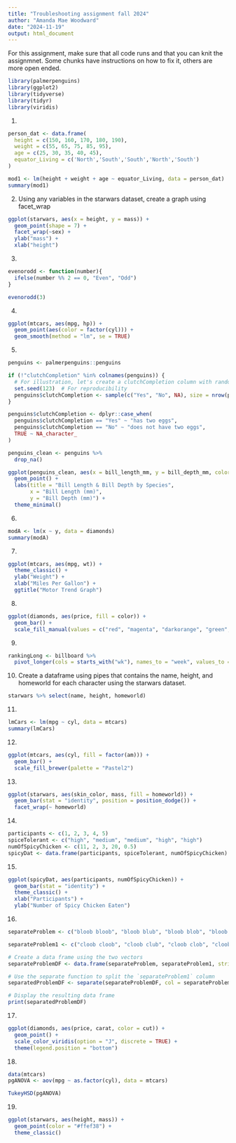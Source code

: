 ```yaml
---
title: "Troubleshooting assignment fall 2024"
author: "Amanda Mae Woodward"
date: "2024-11-19"
output: html_document
---
```

For this assignment, make sure that all code runs and that you can knit the assignmnet. Some chunks have instructions on how to fix it, others are more open ended. 
```r
library(palmerpenguins)
library(ggplot2)
library(tidyverse)
library(tidyr)
library(viridis)
```

1.
```r
person_dat <- data.frame(
  height = c(150, 160, 170, 180, 190),
  weight = c(55, 65, 75, 85, 95), 
  age = c(25, 30, 35, 40, 45), 
  equator_Living = c('North','South','South','North','South')
)

mod1 <- lm(height + weight + age ~ equator_Living, data = person_dat)
summary(mod1)

```

2. Using any variables in the starwars dataset, create a graph using facet_wrap
```r
ggplot(starwars, aes(x = height, y = mass)) +
  geom_point(shape = 7) +
  facet_wrap(~sex) +
  ylab("mass") +
  xlab("height")
```

3. 
```r
evenorodd <- function(number){
  ifelse(number %% 2 == 0, "Even", "Odd")
}

evenorodd(3)
```

4. 
```r
ggplot(mtcars, aes(mpg, hp)) +
  geom_point(aes(color = factor(cyl))) +
  geom_smooth(method = "lm", se = TRUE)
```

5. 
```r
penguins <- palmerpenguins::penguins

if (!"clutchCompletion" %in% colnames(penguins)) {
  # For illustration, let's create a clutchCompletion column with random "Yes" and "No" values
  set.seed(123)  # For reproducibility
  penguins$clutchCompletion <- sample(c("Yes", "No", NA), size = nrow(penguins), replace = TRUE)
}

penguins$clutchCompletion <- dplyr::case_when(
  penguins$clutchCompletion == "Yes" ~ "has two eggs",
  penguins$clutchCompletion == "No" ~ "does not have two eggs",
  TRUE ~ NA_character_ 
)

penguins_clean <- penguins %>%
  drop_na()

ggplot(penguins_clean, aes(x = bill_length_mm, y = bill_depth_mm, color = species)) +
  geom_point() +
  labs(title = "Bill Length & Bill Depth by Species",
       x = "Bill Length (mm)",
       y = "Bill Depth (mm)") +
  theme_minimal()

```

6. 
```r
modA <- lm(x ~ y, data = diamonds)
summary(modA)
```

7. 
```r
ggplot(mtcars, aes(mpg, wt)) +
  theme_classic() +
  ylab("Weight") +
  xlab("Miles Per Gallon") +
  ggtitle("Motor Trend Graph")
```

8. 
```r
ggplot(diamonds, aes(price, fill = color)) +
  geom_bar() +
  scale_fill_manual(values = c("red", "magenta", "darkorange", "green", "skyblue", "pink", "yellow"))
```

9.
```r
rankingLong <- billboard %>%
  pivot_longer(cols = starts_with("wk"), names_to = "week", values_to = "ranking")
```

10. Create a dataframe using pipes that contains the name, height, and homeworld for each
character using the starwars dataset.
```r
starwars %>% select(name, height, homeworld)
```

11. 
```r
lmCars <- lm(mpg ~ cyl, data = mtcars)
summary(lmCars)
```

12. 
```r
ggplot(mtcars, aes(cyl, fill = factor(am))) +
  geom_bar() +
  scale_fill_brewer(palette = "Pastel2")
```

13. 
```r
ggplot(starwars, aes(skin_color, mass, fill = homeworld)) +
  geom_bar(stat = "identity", position = position_dodge()) +
  facet_wrap(~ homeworld)
```

14. 
```r
participants <- c(1, 2, 3, 4, 5)
spiceTolerant <- c("high", "medium", "medium", "high", "high")
numOfSpicyChicken <- c(11, 2, 3, 20, 0.5)
spicyDat <- data.frame(participants, spiceTolerant, numOfSpicyChicken)
```

15. 

```r
ggplot(spicyDat, aes(participants, numOfSpicyChicken)) +
  geom_bar(stat = "identity") +
  theme_classic() +
  xlab("Participants") +
  ylab("Number of Spicy Chicken Eaten")
```

16.
```r
separateProblem <- c("bloob bloob", "bloob blub", "bloob blob", "bloob blab", "blood bleb", "bloob blib", "blob bloob", "blob bub", "blob blob", "blob blib", "blob bleb", "blob blab")

separateProblem1 <- c("cloob cloob", "cloob club", "cloob clob", "cloob clab", "cloob cleb", "cloob clib","clob cloob", "clob club", "clob clob", "clob clib", "clob cleb", "clob clab")

# Create a data frame using the two vectors
separateProblemDF <- data.frame(separateProblem, separateProblem1, stringsAsFactors = FALSE)

# Use the separate function to split the `separateProblem1` column
separatedProblemDF <- separate(separateProblemDF, col = separateProblem1, into = c("oob", "_b"), sep = " ")

# Display the resulting data frame
print(separatedProblemDF)

```

17. 
```r
ggplot(diamonds, aes(price, carat, color = cut)) +
  geom_point() +
  scale_color_viridis(option = "J", discrete = TRUE) +
  theme(legend.position = "bottom")
```

18. 
```r
data(mtcars)
pgANOVA <- aov(mpg ~ as.factor(cyl), data = mtcars)

TukeyHSD(pgANOVA)
```

19. 
```r
ggplot(starwars, aes(height, mass)) +
  geom_point(color = "#ffef38") +
  theme_classic()
```

